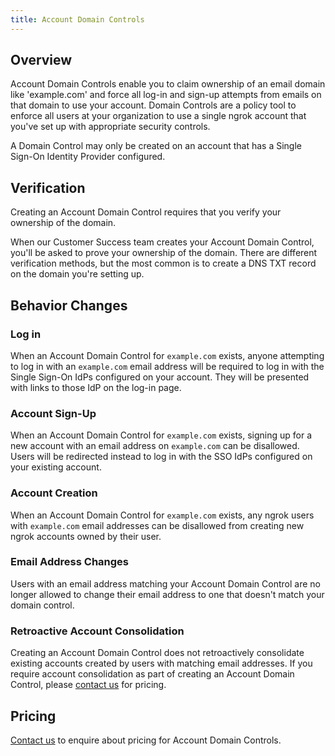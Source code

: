 ```yaml
---
title: Account Domain Controls
---
```


## Overview

Account Domain Controls enable you to claim ownership of an email domain like
'example.com' and force all log-in and sign-up attempts from emails on that
domain to use your account. Domain Controls are a policy tool to enforce
all users at your organization to use a single ngrok account that you've set up
with appropriate security controls.

A Domain Control may only be created on an account that has a Single Sign-On
Identity Provider configured.

## Verification

Creating an Account Domain Control requires that you verify your ownership of
the domain.

When our Customer Success team creates your Account Domain Control, you'll be
asked to prove your ownership of the domain. There are different verification
methods, but the most common is to create a DNS TXT record on the domain you're
setting up.

## Behavior Changes

### Log in

When an Account Domain Control for `example.com` exists, anyone attempting to
log in with an `example.com` email address will be required to log in with the
Single Sign-On IdPs configured on your account. They will be presented with
links to those IdP on the log-in page.

### Account Sign-Up

When an Account Domain Control for `example.com` exists, signing up for a new
account with an email address on `example.com` can be disallowed. Users will be
redirected instead to log in with the SSO IdPs configured on your existing
account.

### Account Creation

When an Account Domain Control for `example.com` exists, any ngrok users with
`example.com` email addresses can be disallowed from creating new ngrok
accounts owned by their user.

### Email Address Changes

Users with an email address matching your Account Domain Control are no longer
allowed to change their email address to one that doesn't match your domain
control.

### Retroactive Account Consolidation

Creating an Account Domain Control does not retroactively consolidate existing
accounts created by users with matching email addresses. If you require account
consolidation as part of creating an Account Domain Control, please [contact
us](mailto:support@ngrok.com) for pricing.

## Pricing

[Contact us](mailto:support@ngrok.com) to enquire about pricing for Account
Domain Controls.
